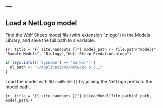 ---
---

## Load a NetLogo model

Find the Wolf Sheep model file (with extension ".nlogo") in the Models Library, and save the full path to a variable.

```{r, title = "{{ site.handouts }}"}
model_path <- file.path("models", "Sample Models", "Biology","Wolf Sheep Predation.nlogo")
```
```r
if (Sys.info()['sysname'] == 'Darwin') {
  nl_path <- "~/Applications/NetLogo 5.3.1"
}
```

Load the model with `NLLoadModel()` by joining the NetLogo prefix to the model path.

```{r, title = "{{ site.handouts }}"}
NLLoadModel(file.path(nl_path, model_path))
```
